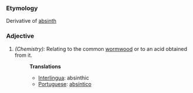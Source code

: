 ===Etymology===
Derivative of [[absinth]]
===Adjective===
#''(Chemistry):'' Relating to the common [[wormwood]] or to an acid obtained from it.
#:'''Translations'''
#:*[[Interlingua]]: absinthic
#:*[[Portuguese]]: [[absíntico]]